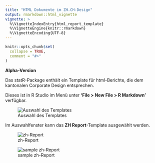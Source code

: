 ```yaml
---
title: "HTML Dokumente im ZH.CH-Design"
output: rmarkdown::html_vignette
vignette: >
  %\VignetteIndexEntry{html_report_template}
  %\VignetteEngine{knitr::rmarkdown}
  %\VignetteEncoding{UTF-8}
---
```


```r
knitr::opts_chunk$set(
  collapse = TRUE,
  comment = "#>"
)
```


<i class="fa fa-exclamation-circle" aria-hidden="true"></i> __Alpha-Version__<i class="fa fa-exclamation-circle" aria-hidden="true"></i>


Das statR-Package enthält ein Template für html-Berichte, die dem kantonalen 
Corporate Design entsprechen.  

Dieses ist in R Studio im Menü unter __'File > New File > R Markdown'__ 
verfügbar.

![Auswahl des Templates](./rmd_template.PNG)

Im Auswahlfenster kann das __ZH Report__-Template ausgewählt werden. 

![zh-Report](./zh_report.PNG)

![sample zh-Report](./sample_report.PNG)
